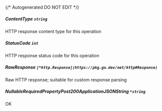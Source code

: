 {/* Autogenerated DO NOT EDIT  */}
##### **ContentType** `string`
HTTP response content type for this operation

##### **StatusCode** `int`
HTTP response status code for this operation

##### **RawResponse** `[*http.Response](https://pkg.go.dev/net/http#Response)`
Raw HTTP response; suitable for custom response parsing

##### **NullableRequiredPropertyPost200ApplicationJSONString** `*string`
OK

